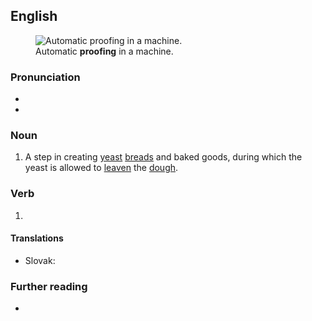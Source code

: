 ==English==
[[File:Home_Bread_Proofer.jpg|thumb|Automatic '''proofing''' in a machine.]]

===Pronunciation===
* {{IPA|/ˈpɹuːfɪŋ/|lang=en}}
* {{rhymes|uːfɪŋ|lang=en}}

===Noun===
{{en-noun|~}}

# A step in creating [[yeast]] [[bread]]s and baked goods, during which the yeast is allowed to [[leaven]] the [[dough]].

===Verb===
{{head|en|present participle}}

# {{present participle of|proof|lang=en|nocat=1}}

====Translations====
{{trans-top|to leaven the dough}}
* Slovak: {{t|sk|kysnutie}}
{{trans-mid}}
{{trans-bottom}}

===Further reading===
* {{pedia|proofing (baking technique)}}